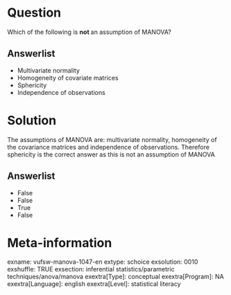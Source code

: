 Question
========
Which of the following is **not **an assumption of MANOVA?

Answerlist
----------
* Multivariate normality
* Homogeneity of covariate matrices
* Sphericity
* Independence of observations

Solution
========





The assumptions of MANOVA are: multivariate normality, homogeneity of
the covariance matrices and independence of observations. Therefore
sphericity is the correct answer as this is not an assumption of MANOVA




Answerlist
----------
* False
* False
* True
* False

Meta-information
================
exname: vufsw-manova-1047-en
extype: schoice
exsolution: 0010
exshuffle: TRUE
exsection: inferential statistics/parametric techniques/anova/manova
exextra[Type]: conceptual
exextra[Program]: NA
exextra[Language]: english
exextra[Level]: statistical literacy

